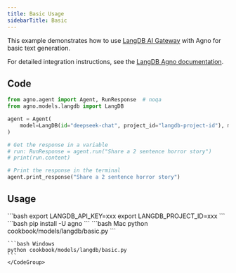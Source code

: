 ```yaml
---
title: Basic Usage
sidebarTitle: Basic
---
```


This example demonstrates how to use [LangDB AI Gateway](https://langdb.ai/) with Agno for basic text generation.

For detailed integration instructions, see the [LangDB Agno documentation](https://docs.langdb.ai/getting-started/working-with-agent-frameworks/working-with-agno).

## Code

```python cookbook/models/langdb/basic.py
from agno.agent import Agent, RunResponse  # noqa
from agno.models.langdb import LangDB

agent = Agent(
    model=LangDB(id="deepseek-chat", project_id="langdb-project-id"), markdown=True
)

# Get the response in a variable
# run: RunResponse = agent.run("Share a 2 sentence horror story")
# print(run.content)

# Print the response in the terminal
agent.print_response("Share a 2 sentence horror story")

```

## Usage

<Steps>
  <Snippet file="create-venv-step.mdx" />

  <Step title="Set your API key">
    ```bash
    export LANGDB_API_KEY=xxx
    export LANGDB_PROJECT_ID=xxx
    ```
  </Step>

  <Step title="Install libraries">
    ```bash
    pip install -U agno
    ```
  </Step>

  <Step title="Run Agent">
    <CodeGroup>
    ```bash Mac
    python cookbook/models/langdb/basic.py
    ```

    ```bash Windows
    python cookbook/models/langdb/basic.py
    ```
    </CodeGroup>
  </Step>
</Steps>
